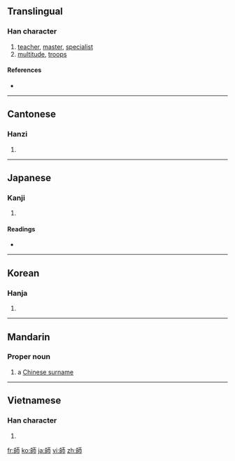 {{also|师}}
==Translingual==

===Han character===
{{Han char|rn=50|rad=巾|as=07|sn=10|four=2172<sub>7</sub>|canj=竹口一中月 (HRMLB)}}

# [[teacher]], [[master]], [[specialist]]
# [[multitude]], [[troops]]

====References====
* {{Han ref|kx=0331.350|dkj=08916|dj=0637.280|hdz=10740.020|uh=5E2B|ud=24107|bh=AE76|bd=44662}}

----

==Cantonese==

===Hanzi===
{{yue-hanzi|jyut=|y=si1}}

# {{defn|Cantonese|sort=巾07}}

----

==Japanese==

===Kanji===
{{ja-kanji|grade=5|rs=巾07}}

# {{defn|Japanese|sort=巾07}}

====Readings====
* {{ja-readings|on=[[し]] (shi)|kun=[[みやこ]] (miyako), [[いくさ]] (ikusa), [[おさ]] (osa)}}

----

==Korean==

===Hanja===
{{ko-hanja|hangeul=사|rv=sa|mr=sa}}

# {{defn|Korean|sort=巾07}}

----

==Mandarin==

===Proper noun===
{{cmn-proper noun|t|pin=Shī|pint=shi1|tra=師|sim=师|rs=巾07}}

# a [[w:Chinese surname|Chinese surname]]

----

==Vietnamese==

===Han character===
{{vi-hantu|[[sư]]|rs=巾07}}

# {{defn|Vietnamese|sort=巾07}}

[[fr:師]]
[[ko:師]]
[[ja:師]]
[[vi:師]]
[[zh:師]]